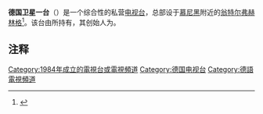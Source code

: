 {{Infobox TV channel
| name              = 德国卫星一台<br />Sat.1
| logofile          =
| logosize          = 200px
| logoalt           = 
| logo2             = 
| launch            = 1984年1月1日
| picture format    = [[576i|576i]] [[16:9|16:9]] [[SDTV|SDTV]]<br />[[1080i|1080i]] [[HDTV|HDTV]]
| network           = 
| owner             = {{link-de|普罗西本萨特爱因斯传媒集团|ProSiebenSat.1 Media}}
| slogan            = ''Freut euch drauf''
| country           = [[德国|德国]]
| headquarters      = {{DEU}}[[翁特尔弗赫林格|翁特尔弗赫林格]]
| former names      = PKS
| replaced names    = 
| replaced by names = 
| sister names      = 
| timeshift names   = 
| web               = {{url|http://www.sat1.de/}}
}}
'''德国卫星一台'''（{{lang-de|'''Sat.1'''}}）是一个综合性的私营[[电视台|电视台]]，总部设于[[慕尼黑|慕尼黑]]附近的[[翁特尔弗赫林格|翁特尔弗赫林格]]<ref>{{cite web|title=Sixx wird zu Sat.1 Gold: Vorbereitungen auf Astra 19,2 laufen|url=http://www.digitalfernsehen.de/Sixx-wird-zu-Sat-1-Gold-Vorbereitungen-auf-Astra-19-2-laufen.96864.0.html|work=digitalfernsehen.de|accessdate=11 January 2013|archive-date=2013-03-25|archive-url=https://web.archive.org/web/20130325082046/http://www.digitalfernsehen.de/Sixx-wird-zu-Sat-1-Gold-Vorbereitungen-auf-Astra-19-2-laufen.96864.0.html|dead-url=no}}</ref>。该台由{{link-de|普罗西本萨特爱因斯传媒|ProSiebenSat.1 Media}}所持有，其创始人为{{link-de|莱奥·基尔希|Leo Kirch}}。

==注释==
{{reflist}}

{{Authority control}}
[[Category:1984年成立的電視台或電視頻道|Category:1984年成立的電視台或電視頻道]]
[[Category:德国电视台|Category:德国电视台]]
[[Category:德語電視頻道|Category:德語電視頻道]]